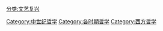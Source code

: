 [[分类:文艺复兴|分类:文艺复兴]]
[[Category:中世纪哲学|Category:中世纪哲学]]
[[Category:各时期哲学|Category:各时期哲学]]
[[Category:西方哲学|Category:西方哲学]]
